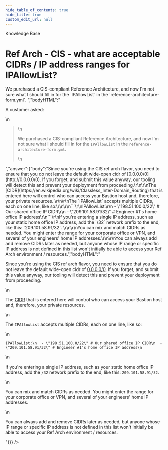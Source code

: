 ```yaml
---
hide_table_of_contents: true
hide_title: true
custom_edit_url: null
---
```



<CenterLayout>
<span className="title">Knowledge Base</span>
<h1>Ref Arch - CIS - what are acceptable CIDRs / IP address ranges for IPAllowList?</h1>
<GitHub discussion={{"id":"D_kwDOF8slf84AOzu6","number":206,"author":{"login":"zackproser"},"title":"Ref Arch - CIS - what are acceptable CIDRs / IP address ranges for IPAllowList?","body":"A customer asked: \r\n> We purchased a CIS-compliant Reference Architecture, and now I'm not sure what I should fill in for the `IPAllowList` in the `reference-architecture-form.yml`. ","bodyHTML":"<p dir=\"auto\">A customer asked:</p>\n<blockquote>\n<p dir=\"auto\">We purchased a CIS-compliant Reference Architecture, and now I'm not sure what I should fill in for the <code class=\"notranslate\">IPAllowList</code> in the <code class=\"notranslate\">reference-architecture-form.yml</code>.</p>\n</blockquote>","answer":{"body":"Since you're using the CIS ref arch flavor, you need to ensure that you do not leave the default wide-open cidr of [0.0.0.0/0](http://0.0.0.0/0). If you forget, and submit this value anyway, our tooling will detect this and prevent your deployment from proceeding.\r\n\r\nThe [CIDR](https://en.wikipedia.org/wiki/Classless_Inter-Domain_Routing) that is entered here will control who can access your Bastion host and, therefore, your private resources. \r\n\r\nThe `IPAllowList` accepts multiple CIDRs, each on one line, like so:\r\n\r\n```\r\nIPAllowList:\r\n  - \"198.51.100.0/22\" # Our shared office IP CIDR\r\n  - \"209.101.58.91/32\" # Engineer #1's home office IP address\r\n```\r\nIf you're entering a single IP address, such as your static home office IP address, add the `/32` network prefix to the end, like this: `209.101.58.91/32`. \r\n\r\nYou can mix and match CIDRs as needed. You might enter the range for your corporate office or VPN, and several of your engineers' home IP addresses.\r\n\r\nYou can always add and remove CIDRs later as needed, but anyone whose IP range or specific IP address is not defined in this list won't initially be able to access your Ref Arch environment / resources.","bodyHTML":"<p dir=\"auto\">Since you're using the CIS ref arch flavor, you need to ensure that you do not leave the default wide-open cidr of <a href=\"http://0.0.0.0/0\" rel=\"nofollow\">0.0.0.0/0</a>. If you forget, and submit this value anyway, our tooling will detect this and prevent your deployment from proceeding.</p>\n<p dir=\"auto\">The <a href=\"https://en.wikipedia.org/wiki/Classless_Inter-Domain_Routing\" rel=\"nofollow\">CIDR</a> that is entered here will control who can access your Bastion host and, therefore, your private resources.</p>\n<p dir=\"auto\">The <code class=\"notranslate\">IPAllowList</code> accepts multiple CIDRs, each on one line, like so:</p>\n<div class=\"snippet-clipboard-content notranslate position-relative overflow-auto\" data-snippet-clipboard-copy-content=\"IPAllowList:\n  - &quot;198.51.100.0/22&quot; # Our shared office IP CIDR\n  - &quot;209.101.58.91/32&quot; # Engineer #1's home office IP address\"><pre class=\"notranslate\"><code>IPAllowList:\n  - \"198.51.100.0/22\" # Our shared office IP CIDR\n  - \"209.101.58.91/32\" # Engineer #1's home office IP address\n</code></pre></div>\n<p dir=\"auto\">If you're entering a single IP address, such as your static home office IP address, add the <code class=\"notranslate\">/32</code> network prefix to the end, like this: <code class=\"notranslate\">209.101.58.91/32</code>.</p>\n<p dir=\"auto\">You can mix and match CIDRs as needed. You might enter the range for your corporate office or VPN, and several of your engineers' home IP addresses.</p>\n<p dir=\"auto\">You can always add and remove CIDRs later as needed, but anyone whose IP range or specific IP address is not defined in this list won't initially be able to access your Ref Arch environment / resources.</p>"}}} />

</CenterLayout>
  

<!-- ##DOCS-SOURCER-START
{
  "sourcePlugin": "github-discussions",
  "hash": "5942b1f23821b21346af527fcc5c86d9"
}
##DOCS-SOURCER-END -->
